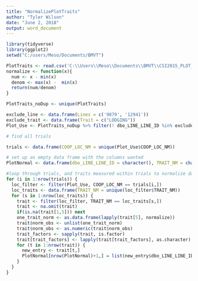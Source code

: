 ```yaml
---
title: "NormalizePlotTraits"
author: "Tyler Wilson"
date: "June 2, 2018"
output: word_document
---
```


```r
library(tidyverse)
library(ggplot2)
setwd("C:/users/Meso/Documents/BMVT")
```

```r
PlotTraits <- read.csv('C:\\Users\\Meso\\Documents\\BMVT\\CSI2015_PLOT_TRAITS_LOC_NEW.csv', header = TRUE)
normalize <- function(x){
  num <- x - min(x)
  denom <- max(x) -  min(x)
  return(num/denom)
}
```

```r
PlotTraits_noDup <- unique(PlotTraits)
```


```r
exclude_line <- data.frame(Lines = c('9879', '12941'))
exclude_trait <- data.frame(Trait = c("LODGING"))
Plot_Use <- PlotTraits_noDup %>% filter(! dbo_LINE_LINE_ID %in% exclude_line$Lines, ! TRAIT_NM %in% exclude_trait$Trait)
```

```r
# find all trials

trials <- data.frame(COOP_LOC_NM = unique(Plot_Use$COOP_LOC_NM))

# set up an empty data frame with the columns wanted
PlotNormal <- data.frame(dbo_LINE_LINE_ID = character(), TRAIT_NM = character(), OBSRV_NT_NBR = numeric(), OBSRV_EFF_TSP = character(), COOP_LOC_NM = character(), norm_obs = numeric(), stringsAsFactors = FALSE)

#loop through trials, and traits measured within trials to normalize data then write to the new table
for (i in 1:nrow(trials)) {
  loc_filter <- filter(Plot_Use, COOP_LOC_NM == trials[i,])
  loc_traits <- data.frame(TRAIT_NM = unique(loc_filter$TRAIT_NM))
  for (s in 1:nrow(loc_traits)) {
    trait <- filter(loc_filter, TRAIT_NM == loc_traits[s,])
    trait <- na.omit(trait)
    if(is.na(trait[1,5])) next
    one_trait_norm <- as.data.frame(lapply(trait[5], normalize))
    trait$norm_obs <- unlist(one_trait_norm)
    trait$norm_obs <- as.numeric(trait$norm_obs)
    trait_factors <- sapply(trait, is.factor)
    trait[trait_factors] <- lapply(trait[trait_factors], as.character)
    for (t in 1:nrow(trait)) {
      new_entry <- trait[t,]
      PlotNormal[nrow(PlotNormal)+1,] = list(new_entry$dbo_LINE_LINE_ID, new_entry$TRAIT_NM, new_entry$OBSRV_NT_NBR, new_entry$OBSRV_EFF_TSP, new_entry$COOP_LOC_NM, new_entry$norm_obs)
    }
  }
}
```

